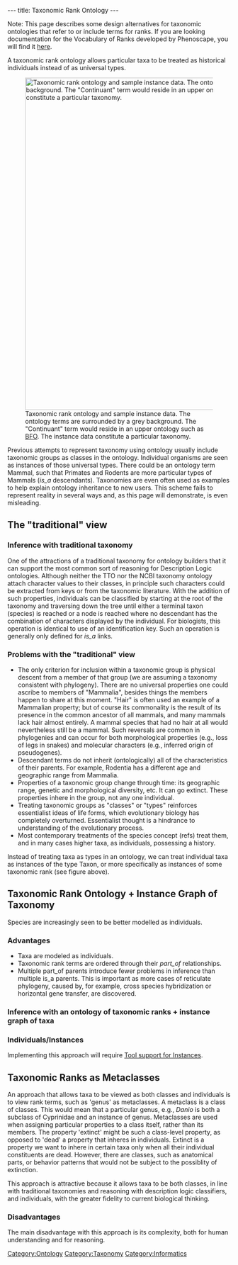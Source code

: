 ---
title: Taxonomic Rank Ontology
---

Note: This page describes some design alternatives for taxonomic ontologies that refer to or include terms for ranks.  If you are looking documentation for the Vocabulary of Ranks developed by Phenoscape, you will find it [[Taxonomic Rank Vocabulary | here]].

A taxonomic rank ontology allows particular taxa to be treated as historical individuals instead of as universal types.

[[Image:TaxonomicRankDiagram.png|750px|thumb|Taxonomic rank ontology and sample instance data.  The ontology terms are surrounded by a grey background.  The "Continuant" term would reside in an upper ontology such as [http://www.ifomis.org/bfo BFO].  The instance data constitute a particular taxonomy.]]

Previous attempts to represent taxonomy using ontology usually include taxonomic groups as classes in the ontology.  Individual organisms are seen as instances of those universal types.  There could be an ontology term Mammal, such that Primates and Rodents are more particular types of Mammals (''is_a'' descendants).  Taxonomies are even often used as examples to help explain ontology inheritance to new users.  This scheme fails to represent reality in several ways and, as this page will demonstrate, is even misleading.

==The "traditional" view==

===Inference with traditional taxonomy===
One of the attractions of a traditional taxonomy for ontology builders that it can support the most common sort of reasoning for Description Logic ontologies.  Although neither the TTO nor the NCBI taxonomy ontology attach character values to their classes, in principle such characters could be extracted from keys or from the taxonomic literature.  With the addition of such properties, individuals can be classified by starting at the root of the taxonomy and traversing down the tree until either a terminal taxon (species) is reached or a node is reached where no descendant has the combination of characters displayed by the individual.  For biologists, this operation is identical to use of an identification key.  Such an operation is generally only defined for ''is_a'' links.

===Problems with the "traditional" view===
* The only criterion for inclusion within a taxonomic group is physical descent from a member of that group (we are assuming a taxonomy consistent with phylogeny).  There are no universal properties one could ascribe to members of "Mammalia", besides things the members happen to share at this moment.  "Hair" is often used an example of a Mammalian property; but of course its commonality is the result of its presence in the common ancestor of all mammals, and many mammals lack hair almost entirely.  A mammal species that had no hair at all would nevertheless still be a mammal. Such reversals are common in phylogenies and can occur for both morphological properties (e.g., loss of legs in snakes) and molecular characters (e.g., inferred origin of pseudogenes).
* Descendant terms do not inherit (ontologically) all of the characteristics of their parents.  For example, Rodentia has a different age and geographic range from Mammalia.
* Properties of a taxonomic group change through time: its geographic range, genetic and morphological diversity, etc.  It can go extinct.  These properties inhere in the group, not any one individual.
* Treating taxonomic groups as "classes" or "types" reinforces essentialist ideas of life forms, which evolutionary biology has completely overturned.  Essentialist thought is a hindrance to understanding of the evolutionary process.
* Most contemporary treatments of the species concept (refs) treat them, and in many cases higher taxa, as individuals, possessing a history.

Instead of treating taxa as types in an ontology, we can treat individual taxa as instances of the type Taxon, or more specifically as instances of some taxonomic rank (see figure above).

==Taxonomic Rank Ontology + Instance Graph of Taxonomy==

Species are increasingly seen to be better modelled as individuals.

===Advantages===
* Taxa are modeled as individuals.
* Taxonomic rank terms are ordered through their ''part_of'' relationships.
* Multiple part_of parents introduce fewer problems in inference than multiple is_a parents.  This is important as more cases of reticulate phylogeny, caused by, for example, cross species hybridization or horizontal gene transfer, are discovered.

===Inference with an ontology of taxonomic ranks + instance graph of taxa===

===Individuals/Instances===
Implementing this approach will require [[Tool support for Instances]].

==Taxonomic Ranks as Metaclasses==

An approach that allows taxa to be viewed as both classes and individuals is to view rank terms, such as 'genus' as metaclasses.  A metaclass is a class of classes. This would mean that a particular genus, e.g., ''Danio'' is both a subclass of Cyprinidae and an instance of genus.  Metaclasses are used when assigning particular properties to a class itself, rather than its members.  The property 'extinct' might be such a class-level property, as opposed to 'dead' a property that inheres in individuals.  Extinct is a property we want to inhere in certain taxa only when all their individual constituents are dead.  However, there are classes, such as anatomical parts, or behavior patterns that would not be subject to the possiblity of extinction.

This approach is attractive because it allows taxa to be both classes, in line with traditional taxonomies and reasoning with description logic classifiers, and individuals, with the greater fidelity to current biological thinking.

===Disadvantages===
The main disadvantage with this approach is its complexity, both for human understanding and for reasoning.

[[Category:Ontology]]
[[Category:Taxonomy]]
[[Category:Informatics]]